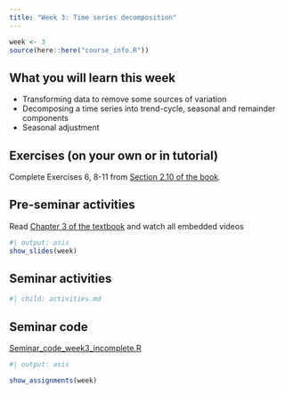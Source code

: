 ```yaml
---
title: "Week 3: Time series decomposition"
---
```


```r
week <- 3
source(here::here("course_info.R"))
```

## What you will learn this week

* Transforming data to remove some sources of variation
* Decomposing a time series into trend-cycle, seasonal and remainder components
* Seasonal adjustment

## Exercises (on your own or in tutorial)

Complete Exercises 6, 8-11 from [Section 2.10 of the book](https://otexts.com/fpp3/graphics-exercises.html).


## Pre-seminar activities

Read [Chapter 3 of the textbook](https://otexts.com/fpp3/decomposition.html) and watch all embedded videos

```r
#| output: asis
show_slides(week)
```

## Seminar activities

```r
#| child: activities.md
```


## Seminar code

::: {.callout appearance="minimal"}
<i class="bi bi-download"></i> [Seminar_code_week3_incomplete.R](Seminar_code_week3_incomplete.R){download="Seminar_code_week3_incomplete.R"}
:::



```r
#| output: asis

show_assignments(week)
```
